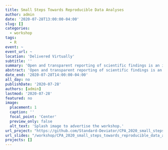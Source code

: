 ```yaml
---
title: Small Steps Towards Reproducible Data Analyses
author: admin
date: '2020-07-28T13:00:00-04:00'
slug: []
categories:
  - workshop
tags:
  - R
event: ~
event_url: ~
location: 'Delivered Virtually'
subtitle: ''
summary: 'Open and transparent reporting of scientific findings is an integral part of establishing the credibility and accountability of any line of research. With many journals accepting and promoting open data and materials, there is a need for researchers to have both the technical skills to implement open science practices and the commitment to improving the quality of their shared data and materials.'
abstract: 'Open and transparent reporting of scientific findings is an integral part of establishing the credibility and accountability of any line of research. With many journals accepting and promoting open data and materials, there is a need for researchers to have both the technical skills to implement open science practices and the commitment to improving the quality of their shared data and materials. This workshop will discuss the conceptual benefits of using version control, developing reproducible R workflows, and better coding practices which avoid common errors. By interweaving these concepts and practices into various parts of the research process, researchers can improve the quality and transparency of the products of their own research and (by extension) provide quality materials upon which other researchers can build upon.'
date_end: '2020-07-28T14:00:00-04:00'
all_day: no
publishDate: '2020-07-28'
authors: [admin]
lastmod: '2020-07-28'
featured: no
image:
  placement: 1
  caption: ''
  focal_point: 'Center'
  preview_only: false
  alt_text: 'Splash image to advertise the workshop.'
url_project: "https://github.com/Standard-Deviator/CPA_2020_small_steps_towards_reproducible_data_analysis"
url_slides: "/workshop/CPA_2020_small_steps_towards_reproducible_data_analysis/slides/CPA_2020_small_steps.html"
projects: []
---
```

